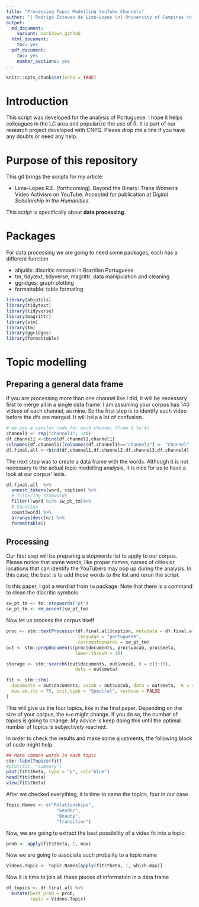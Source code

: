 ```yaml
---
title: "Processing Topic Modelling YouTube Channels"
author: "| Rodrigo Esteves de Lima-Lopes \n| University of Campinas \n| rll307@unicamp.br\n"
output: 
  md_document:
    variant: markdown_github
  html_document:
    toc: yes
  pdf_document:
    toc: yes
    number_sections: yes
---
```

  ```r
knitr::opts_chunk$set(echo = TRUE)
```

# Introduction

This script was developed for the analysis of Portuguese. I hope it helps colleagues in the LC area and popularize the use of R. It is part of our research project developed with CNPQ. Please drop me a line if you have any doubts or need any help.

# Purpose of this repository

This git brings the scripts for my article:

- Lima-Lopes R.E. (forthcoming). Beyond the Binary: Trans Women's Video Activism on YouTube. Accepted for publication at *Digital Scholarship in the Humanities*. 

This script is specifically about **data processing**.

# Packages

For data processing we are going to need some packages, each has a different function

- abjutils:  diacritic removal in Brazilian Portuguese
- tm, tidytext, tidyverse, magrittr: data manipulation and cleaning
- ggridges: graph plotting
- formattable: table formating


```r
library(abjutils)
library(tidytext)
library(tidyverse)
library(magrittr)
library(stm)
library(tm)
library(ggridges)
library(formattable)
```


# Topic modelling

## Preparing a general data frame

If you are processing more than one channel like I did, it will be necessary first to merge all in a single data frame. I am assuming your corpus has 140 videos of each channel, as mine. So the frist step is to identify each video before the dfs are merged. It will help a lot of confusion. 

```r
# we use a similar code for each channel (from 1 to 4)
channel1 <- rep("channel1", 140)
df.channel1 <-cbind(df.channel1,channel1)
colnames(df.channel1)[colnames(df.channel1)=="channel1"] <- "Channel"
df.final.all <-rbind(df.channel1,df.channel2,df.channel3,df.channel4)
```

The next step was to create a data frame with the words. Although it is not necessary to the actual topic modelling analysis, it is nice for us to have a look at our corpus' lexis. 

```r
df.final.all  %>% 
  unnest_tokens(word, caption) %>% 
  # filtering stopwords
  filter(!word %in% sw_pt_tm)%>%
  # Counting
  count(word) %>% 
  arrange(desc(n)) %>% 
  formattable()
```

## Processing

Our first step will be preparing a stopwords list to apply to our corpus. Please notice that some words, like proper names, names of cities or locations that can identify the YouTubers may pop up during the analysis. In this case, the best is to add those words to the list and rerun the script. 

In this paper, I got a wordlist from `tm` package. Note that there is a command to clean the diacritic symbols

```r
sw_pt_tm <- tm::stopwords("pt")
sw_pt_tm <- rm_accent(sw_pt_tm)
```


Now let us process the corpus itself

```r
proc <- stm::textProcessor(df.final.all$caption, metadata = df.final.all, 
                           language = "portuguese",
                           customstopwords = sw_pt_tm)
out <- stm::prepDocuments(proc$documents, proc$vocab, proc$meta,
                          lower.thresh = 10)

storage <- stm::searchK(out$documents, out$vocab, K = c(3:15),
                          data = out$meta)

fit <- stm::stm(
  documents = out$documents, vocab = out$vocab, data = out$meta,  K = 4,
  max.em.its = 75, init.type = "Spectral", verbose = FALSE
)
```

This will give us the four topics, like in the final paper. Depending on the size of your corpus, the `k=n` might change. If you do so, the number of topics is going to change. My advice is keep doing this until the optimal number of topics is subjectively reached. 

In order to check the results and make some ajustments, the following block of code might help:

```r
## More common words in each topic
stm::labelTopics(fit)
#plot(fit, "summary")
plot(fit$theta, type = "p", col="blue")
head(fit$theta)
view(fit$theta)
```

After we checked everything, it is time to name the topics, four in our case

```r
Topic.Names <- c("Relationships",
                   "Gender",
                   "Beauty", 
                   "Transition")
```

Now, we are going to extract the best possibility of a video fit into a topic:

```r
prob <- apply(fit$theta, 1, max)
```

Now we are going to associate such probality to a topic name

```r
Videos.Topic <- Topic.Names[apply(fit$theta, 1, which.max)]
```

Now it is time to join all these pieces of information in a data frame

```r
df_topics <- df.final.all %>% 
  mutate(best_prob = prob,
         topic = Videos.Topic)
```













